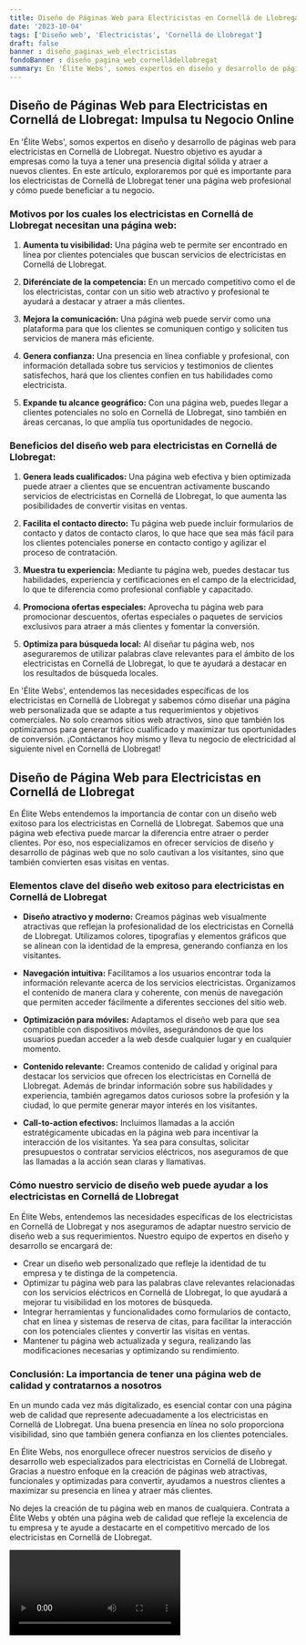 ```yaml
---
title: Diseño de Páginas Web para Electricistas en Cornellá de Llobregat
date: '2023-10-04'
tags: ['Diseño web', 'Electricistas', 'Cornellá de Llobregat']
draft: false
banner : diseño_paginas_web_electricistas
fondoBanner : diseño_pagina_web_cornelládellobregat
summary: En 'Élite Webs', somos expertos en diseño y desarrollo de páginas web para electricistas en Cornellá de Llobregat. Nuestro objetivo es ayudar a empresas como la tuya a tener una presencia digital sólida y atraer a nuevos clientes. En este artículo, exploraremos por qué es importante para los electricistas de Cornellá de Llobregat tener una página web profesional y cómo puede beneficiar a tu negocio.
---
```


## Diseño de Páginas Web para Electricistas en Cornellá de Llobregat: Impulsa tu Negocio Online

En 'Élite Webs', somos expertos en diseño y desarrollo de páginas web para electricistas en Cornellá de Llobregat. Nuestro objetivo es ayudar a empresas como la tuya a tener una presencia digital sólida y atraer a nuevos clientes. En este artículo, exploraremos por qué es importante para los electricistas de Cornellá de Llobregat tener una página web profesional y cómo puede beneficiar a tu negocio.

### Motivos por los cuales los electricistas en Cornellá de Llobregat necesitan una página web:

1. **Aumenta tu visibilidad:** Una página web te permite ser encontrado en línea por clientes potenciales que buscan servicios de electricistas en Cornellá de Llobregat.

2. **Diferénciate de la competencia:** En un mercado competitivo como el de los electricistas, contar con un sitio web atractivo y profesional te ayudará a destacar y atraer a más clientes.

3. **Mejora la comunicación:** Una página web puede servir como una plataforma para que los clientes se comuniquen contigo y soliciten tus servicios de manera más eficiente.

4. **Genera confianza:** Una presencia en línea confiable y profesional, con información detallada sobre tus servicios y testimonios de clientes satisfechos, hará que los clientes confíen en tus habilidades como electricista.

5. **Expande tu alcance geográfico:** Con una página web, puedes llegar a clientes potenciales no solo en Cornellá de Llobregat, sino también en áreas cercanas, lo que amplía tus oportunidades de negocio.

### Beneficios del diseño web para electricistas en Cornellá de Llobregat:

1. **Genera leads cualificados:** Una página web efectiva y bien optimizada puede atraer a clientes que se encuentran activamente buscando servicios de electricistas en Cornellá de Llobregat, lo que aumenta las posibilidades de convertir visitas en ventas.

2. **Facilita el contacto directo:** Tu página web puede incluir formularios de contacto y datos de contacto claros, lo que hace que sea más fácil para los clientes potenciales ponerse en contacto contigo y agilizar el proceso de contratación.

3. **Muestra tu experiencia:** Mediante tu página web, puedes destacar tus habilidades, experiencia y certificaciones en el campo de la electricidad, lo que te diferencia como profesional confiable y capacitado.

4. **Promociona ofertas especiales:** Aprovecha tu página web para promocionar descuentos, ofertas especiales o paquetes de servicios exclusivos para atraer a más clientes y fomentar la conversión.

5. **Optimiza para búsqueda local:** Al diseñar tu página web, nos aseguraremos de utilizar palabras clave relevantes para el ámbito de los electricistas en Cornellá de Llobregat, lo que te ayudará a destacar en los resultados de búsqueda locales.

En 'Élite Webs', entendemos las necesidades específicas de los electricistas en Cornellá de Llobregat y sabemos cómo diseñar una página web personalizada que se adapte a tus requerimientos y objetivos comerciales. No solo creamos sitios web atractivos, sino que también los optimizamos para generar tráfico cualificado y maximizar tus oportunidades de conversión. ¡Contáctanos hoy mismo y lleva tu negocio de electricidad al siguiente nivel en Cornellá de Llobregat!

<GifSeo />

<Cta />

## Diseño de Página Web para Electricistas en Cornellá de Llobregat

En Élite Webs entendemos la importancia de contar con un diseño web exitoso para los electricistas en Cornellá de Llobregat. Sabemos que una página web efectiva puede marcar la diferencia entre atraer o perder clientes. Por eso, nos especializamos en ofrecer servicios de diseño y desarrollo de páginas web que no solo cautivan a los visitantes, sino que también convierten esas visitas en ventas.

### Elementos clave del diseño web exitoso para electricistas en Cornellá de Llobregat

- **Diseño atractivo y moderno:** Creamos páginas web visualmente atractivas que reflejan la profesionalidad de los electricistas en Cornellá de Llobregat. Utilizamos colores, tipografías y elementos gráficos que se alinean con la identidad de la empresa, generando confianza en los visitantes.

- **Navegación intuitiva:** Facilitamos a los usuarios encontrar toda la información relevante acerca de los servicios electricistas. Organizamos el contenido de manera clara y coherente, con menús de navegación que permiten acceder fácilmente a diferentes secciones del sitio web. 

- **Optimización para móviles:** Adaptamos el diseño web para que sea compatible con dispositivos móviles, asegurándonos de que los usuarios puedan acceder a la web desde cualquier lugar y en cualquier momento.

- **Contenido relevante:** Creamos contenido de calidad y original para destacar los servicios que ofrecen los electricistas en Cornellá de Llobregat. Además de brindar información sobre sus habilidades y experiencia, también agregamos datos curiosos sobre la profesión y la ciudad, lo que permite generar mayor interés en los visitantes.

- **Call-to-action efectivos:** Incluimos llamadas a la acción estratégicamente ubicadas en la página web para incentivar la interacción de los visitantes. Ya sea para consultas, solicitar presupuestos o contratar servicios eléctricos, nos aseguramos de que las llamadas a la acción sean claras y llamativas.

### Cómo nuestro servicio de diseño web puede ayudar a los electricistas en Cornellá de Llobregat

En Élite Webs, entendemos las necesidades específicas de los electricistas en Cornellá de Llobregat y nos aseguramos de adaptar nuestro servicio de diseño web a sus requerimientos. Nuestro equipo de expertos en diseño y desarrollo se encargará de:

- Crear un diseño web personalizado que refleje la identidad de tu empresa y te distinga de la competencia.
- Optimizar tu página web para las palabras clave relevantes relacionadas con los servicios eléctricos en Cornellá de Llobregat, lo que ayudará a mejorar tu visibilidad en los motores de búsqueda.
- Integrar herramientas y funcionalidades como formularios de contacto, chat en línea y sistemas de reserva de citas, para facilitar la interacción con los potenciales clientes y convertir las visitas en ventas.
- Mantener tu página web actualizada y segura, realizando las modificaciones necesarias y optimizando su rendimiento.

### Conclusión: La importancia de tener una página web de calidad y contratarnos a nosotros

En un mundo cada vez más digitalizado, es esencial contar con una página web de calidad que represente adecuadamente a los electricistas en Cornellá de Llobregat. Una buena presencia en línea no solo proporciona visibilidad, sino que también genera confianza en los clientes potenciales.

En Élite Webs, nos enorgullece ofrecer nuestros servicios de diseño y desarrollo web especializados para electricistas en Cornellá de Llobregat. Gracias a nuestro enfoque en la creación de páginas web atractivas, funcionales y optimizadas para convertir, ayudamos a nuestros clientes a maximizar su presencia en línea y atraer más clientes.

No dejes la creación de tu página web en manos de cualquiera. Contrata a Élite Webs y obtén una página web de calidad que refleje la excelencia de tu empresa y te ayude a destacarte en el competitivo mercado de los electricistas en Cornellá de Llobregat.

<Video />

<CtaBot job='Electricistas' city='Cornellá de Llobregat'/>

<Gmaps query='Cornellá de Llobregat+españa+maps' />